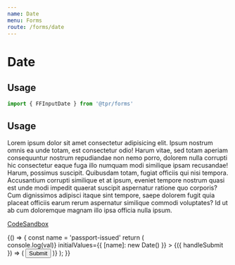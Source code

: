 ```yaml
---
name: Date
menu: Forms
route: /forms/date
---
```



# Date

## Usage

```js
import { FFInputDate } from '@tpr/forms'
```

## Usage

Lorem ipsum dolor sit amet consectetur adipisicing elit. Ipsum nostrum omnis ea unde totam, est 
consectetur odio! Harum vitae, sed totam aperiam consequuntur nostrum repudiandae non nemo porro, 
dolorem nulla corrupti hic consectetur eaque fuga illo numquam modi similique ipsam recusandae! Harum, 
possimus suscipit. Quibusdam totam, fugiat officiis qui nisi tempora. Accusantium corrupti similique 
et at ipsum, eveniet tempore nostrum quasi est unde modi impedit quaerat suscipit aspernatur ratione 
quo corporis? Cum dignissimos adipisci itaque sint tempore, saepe dolorem fugit quia placeat officiis 
earum rerum aspernatur similique commodi voluptates? Id ut ab cum doloremque magnam illo ipsa officia nulla ipsum.

[CodeSandbox](https://codesandbox.io/s/nice-dream-xs3zp)

<Playground>
	{() => {
		const name = 'passport-issued'
		return (
			<Form 
			  onSubmit={val => console.log(val)} 
				initialValues={{ [name]: new Date() }}
			>
				{({ handleSubmit }) => (
					<form onSubmit={handleSubmit} style={{ width: 400, padding: 10 }}>
						<FFInputDate
							name={name}
							label="When was your passport issued?"
							hint="For example, 12 11 2007"
							required={true}
							error="The date your passport was issued must be in the past"
						/>
						<button type="submit">Submit</button>
					</form>
				)}
			</Form>
		);
	}}
</Playground>
